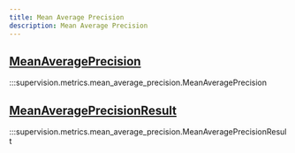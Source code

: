 ```yaml
---
title: Mean Average Precision
description: Mean Average Precision
---
```


<div className="md-typeset">
    <h2><a href="#supervision.metrics.mean_average_precision.MeanAveragePrecision">MeanAveragePrecision</a></h2>
</div>

:::supervision.metrics.mean_average_precision.MeanAveragePrecision

<div className="md-typeset">
    <h2><a href="#supervision.metrics.mean_average_precision.MeanAveragePrecisionResult">MeanAveragePrecisionResult</a></h2>
</div>

:::supervision.metrics.mean_average_precision.MeanAveragePrecisionResult